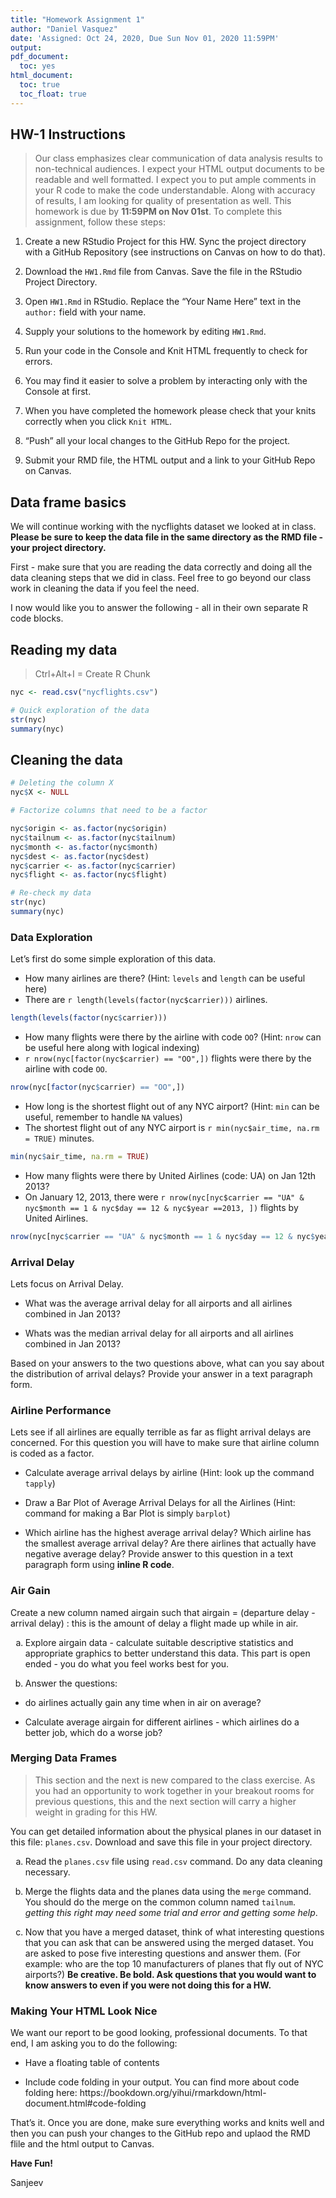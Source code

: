 ```yaml
---
title: "Homework Assignment 1"
author: "Daniel Vasquez"
date: 'Assigned: Oct 24, 2020, Due Sun Nov 01, 2020 11:59PM'
output:
pdf_document:
  toc: yes
html_document:
  toc: true
  toc_float: true
---
```


## HW-1 Instructions

> Our class emphasizes clear communication of data analysis results to non-technical audiences. I expect your HTML output documents to be readable and well formatted. I expect you to put ample comments in your R code to make the code understandable. Along with accuracy of results, I am looking for quality of presentation as well. This homework is due by **11:59PM on Nov 01st**.  To complete this assignment, follow these steps:

1. Create a new RStudio Project for this HW. Sync the project directory with a GitHub Repository (see instructions on Canvas on how to do that). 

2. Download the `HW1.Rmd` file from Canvas. Save the file in the RStudio Project Directory. 

3. Open `HW1.Rmd` in RStudio. Replace the "Your Name Here" text in the `author:` field with your name.

4. Supply your solutions to the homework by editing `HW1.Rmd`.

5. Run your code in the Console and Knit HTML frequently to check for errors.

6. You may find it easier to solve a problem by interacting only with the Console at first. 

7. When you have completed the homework please check that your knits correctly when you click `Knit HTML`.

8. "Push" all your local changes to the GitHub Repo for the project.

9. Submit your RMD file, the HTML output and a link to your GitHub Repo on Canvas.

## Data frame basics

We will continue working with the nycflights dataset we looked at in class. **Please be sure to keep the data file in the same directory as the RMD file - your project directory.**

First - make sure that you are reading the data correctly and doing all the data cleaning steps that we did in class. Feel free to go beyond our class work in cleaning the data if you feel the need. 

I now would like you to answer the following - all in their own separate R code blocks.

## Reading my data

> Ctrl+Alt+I = Create R Chunk

```r
nyc <- read.csv("nycflights.csv")

# Quick exploration of the data
str(nyc)
summary(nyc)
```

## Cleaning the data

```r
# Deleting the column X
nyc$X <- NULL

# Factorize columns that need to be a factor

nyc$origin <- as.factor(nyc$origin)
nyc$tailnum <- as.factor(nyc$tailnum)
nyc$month <- as.factor(nyc$month)
nyc$dest <- as.factor(nyc$dest)
nyc$carrier <- as.factor(nyc$carrier)
nyc$flight <- as.factor(nyc$flight)

# Re-check my data
str(nyc)
summary(nyc)
```

### Data Exploration

Let's first do some simple exploration of this data. 

- How many airlines are there? (Hint: `levels` and `length` can be useful here)
- There are `r length(levels(factor(nyc$carrier)))` airlines.

```r
length(levels(factor(nyc$carrier)))
```

- How many flights were there by the airline with code `OO`? (Hint: `nrow` can be useful here along with logical indexing)
- `r nrow(nyc[factor(nyc$carrier) == "OO",])` flights were there by the airline with code `OO`.

```r
nrow(nyc[factor(nyc$carrier) == "OO",])
```

- How long is the shortest flight out of any NYC airport? (Hint: `min` can be useful, remember to handle `NA` values)
- The shortest flight out of any NYC airport is `r min(nyc$air_time, na.rm = TRUE)` minutes.

```r
min(nyc$air_time, na.rm = TRUE)
```

- How many flights were there by United Airlines (code: UA) on Jan 12th 2013?
- On January 12, 2013, there were `r nrow(nyc[nyc$carrier == "UA" & nyc$month == 1 & nyc$day == 12 & nyc$year ==2013, ])` flights by United Airlines.

```r
nrow(nyc[nyc$carrier == "UA" & nyc$month == 1 & nyc$day == 12 & nyc$year ==2013, ])
```

### Arrival Delay

Lets focus on Arrival Delay.

- What was the average arrival delay for all airports and all airlines combined in Jan 2013? 

- Whats was the median arrival delay for all airports and all airlines combined in Jan 2013?

Based on your answers to the two questions above, what can you say about the distribution of arrival delays? Provide your answer in a text paragraph form.


### Airline Performance

Lets see if all airlines are equally terrible as far as flight arrival delays are concerned. For this question you will have to make sure that airline column is coded as a factor.

- Calculate average arrival delays by airline (Hint: look up the command `tapply`)

- Draw a Bar Plot of Average Arrival Delays for all the Airlines (Hint: command for making a Bar Plot is simply `barplot`)

- Which airline has the highest average arrival delay? Which airline has the smallest average arrival delay? Are there airlines that actually have negative average delay? Provide answer to this question in a text paragraph form using **inline R code**.

### Air Gain

Create a new column named airgain such that airgain = (departure delay - arrival delay) : this is the amount of delay a flight made up while in air.

a) Explore airgain data - calculate suitable descriptive statistics and appropriate graphics to better understand this data. This part is open ended - you do what you feel works best for you.

b) Answer the questions:

  - do airlines actually gain any time when in air on average? 

  - Calculate average airgain for different airlines - which airlines do a better job, which do a worse job? 

### Merging Data Frames

> This section and the next is new compared to the class exercise. As you had an opportunity to work together in your breakout rooms for previous questions, this and the next section will carry a higher weight in grading for this HW.

You can get detailed information about the physical planes in our dataset in this file: `planes.csv`. Download and save this file in your project directory.

a) Read the `planes.csv` file using `read.csv` command. Do any data cleaning necessary.

b) Merge the flights data and the planes data using the `merge` command. You should do the merge on the common column named `tailnum`. *getting this right may need some trial and error and getting some help*.

c) Now that you have a merged dataset, think of what interesting questions that you can ask that can be answered using the merged dataset. You are asked to pose five interesting questions and answer them. (For example: who are the top 10 manufacturers of planes that fly out of NYC airports?) **Be creative. Be bold. Ask questions that you would want to know answers to even if you were not doing this for a HW. **

### Making Your HTML Look Nice

We want our report to be good looking, professional documents. To that end, I am asking you to do the following:

- Have a floating table of contents

- Include code folding in your output. You can find more about code folding here: https://bookdown.org/yihui/rmarkdown/html-document.html#code-folding


That's it. Once you are done, make sure everything works and knits well and then you can push your changes to the GitHub repo and uplaod the RMD flile and the html output to Canvas.

**Have Fun!**

Sanjeev
